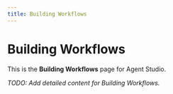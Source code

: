 ```yaml
---
title: Building Workflows
---
```


# Building Workflows
 
This is the **Building Workflows** page for Agent Studio.

_TODO: Add detailed content for Building Workflows._
